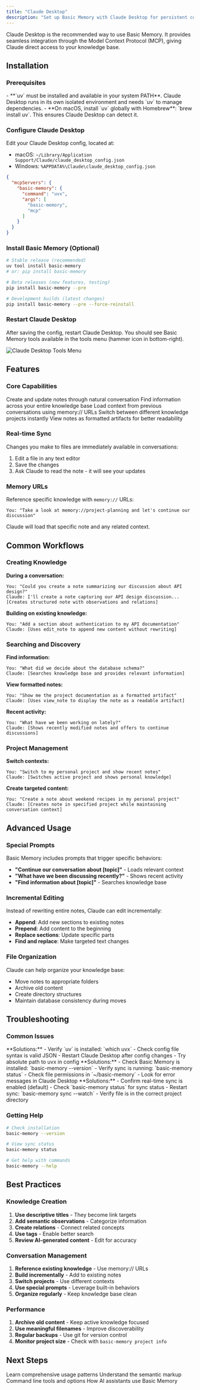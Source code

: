 ```yaml
---
title: "Claude Desktop"
description: "Set up Basic Memory with Claude Desktop for persistent conversations and knowledge management"
---
```


Claude Desktop is the recommended way to use Basic Memory. It provides seamless integration through the Model Context Protocol (MCP), giving Claude direct access to your knowledge base.

## Installation

### Prerequisites

<Info>
- **`uv` must be installed and available in your system PATH**. Claude Desktop runs in its own isolated environment and needs `uv` to manage dependencies.
- **On macOS, install `uv` globally with Homebrew**: `brew install uv`. This ensures Claude Desktop can detect it.
</Info>

### Configure Claude Desktop

Edit your Claude Desktop config, located at:

- macOS: `~/Library/Application Support/Claude/claude_desktop_config.json`
- Windows: `%APPDATA%\Claude\claude_desktop_config.json`


```json
{
  "mcpServers": {
    "basic-memory": {
      "command": "uvx",
      "args": [
        "basic-memory",
        "mcp"
      ]
    }
  }
}
```

### Install Basic Memory (Optional)

```bash
# Stable release (recommended)
uv tool install basic-memory
# or: pip install basic-memory

# Beta releases (new features, testing)
pip install basic-memory --pre

# Development builds (latest changes)
pip install basic-memory --pre --force-reinstall
```

### Restart Claude Desktop

After saving the config, restart Claude Desktop. You should see Basic Memory tools available in the tools menu (hammer icon in bottom-right).

![Claude Desktop Tools Menu](/attachments/claude-tools-menu.png)

## Features

### Core Capabilities

<CardGroup cols={2}>
  <Card title="Knowledge Creation" icon="pen-tool">
    Create and update notes through natural conversation
  </Card>
  <Card title="Knowledge Search" icon="search">
    Find information across your entire knowledge base
  </Card>
  <Card title="Context Building" icon="link">
    Load context from previous conversations using memory:// URLs
  </Card>
  <Card title="Project Management" icon="folder">
    Switch between different knowledge projects instantly
  </Card>
  <Card title="Visual Note Display" icon="eye">
    View notes as formatted artifacts for better readability
  </Card>
</CardGroup>

### Real-time Sync

Changes you make to files are immediately available in conversations:

1. Edit a file in any text editor
2. Save the changes
3. Ask Claude to read the note - it will see your updates

### Memory URLs

Reference specific knowledge with `memory://` URLs:

```
You: "Take a look at memory://project-planning and let's continue our discussion"
```

Claude will load that specific note and any related context.

## Common Workflows

### Creating Knowledge

**During a conversation:**
```
You: "Could you create a note summarizing our discussion about API design?"
Claude: I'll create a note capturing our API design discussion...
[Creates structured note with observations and relations]
```

**Building on existing knowledge:**
```
You: "Add a section about authentication to my API documentation"
Claude: [Uses edit_note to append new content without rewriting]
```

### Searching and Discovery

**Find information:**
```
You: "What did we decide about the database schema?"
Claude: [Searches knowledge base and provides relevant information]
```

**View formatted notes:**
```
You: "Show me the project documentation as a formatted artifact"
Claude: [Uses view_note to display the note as a readable artifact]
```

**Recent activity:**
```
You: "What have we been working on lately?"
Claude: [Shows recently modified notes and offers to continue discussions]
```

### Project Management

**Switch contexts:**
```
You: "Switch to my personal project and show recent notes"
Claude: [Switches active project and shows personal knowledge]
```

**Create targeted content:**
```
You: "Create a note about weekend recipes in my personal project"
Claude: [Creates note in specified project while maintaining conversation context]
```

## Advanced Usage

### Special Prompts

Basic Memory includes prompts that trigger specific behaviors:

- **"Continue our conversation about [topic]"** - Loads relevant context
- **"What have we been discussing recently?"** - Shows recent activity
- **"Find information about [topic]"** - Searches knowledge base

### Incremental Editing

Instead of rewriting entire notes, Claude can edit incrementally:

- **Append**: Add new sections to existing notes
- **Prepend**: Add content to the beginning
- **Replace sections**: Update specific parts
- **Find and replace**: Make targeted text changes

### File Organization

Claude can help organize your knowledge base:

- Move notes to appropriate folders
- Archive old content
- Create directory structures
- Maintain database consistency during moves

## Troubleshooting

### Common Issues

<Accordion title="Claude can't find Basic Memory tools">
**Solutions:**
- Verify `uv` is installed: `which uvx`
- Check config file syntax is valid JSON
- Restart Claude Desktop after config changes
- Try absolute path to uvx in config
</Accordion>

<Accordion title="Tools appear but don't work">
**Solutions:**
- Check Basic Memory is installed: `basic-memory --version`
- Verify sync is running: `basic-memory status`
- Check file permissions in `~/basic-memory`
- Look for error messages in Claude Desktop
</Accordion>

<Accordion title="Changes not syncing">
**Solutions:**
- Confirm real-time sync is enabled (default)
- Check `basic-memory status` for sync status
- Restart sync: `basic-memory sync --watch`
- Verify file is in the correct project directory
</Accordion>

### Getting Help

```bash
# Check installation
basic-memory --version

# View sync status
basic-memory status

# Get help with commands
basic-memory --help
```

## Best Practices

### Knowledge Creation

1. **Use descriptive titles** - They become link targets
2. **Add semantic observations** - Categorize information
3. **Create relations** - Connect related concepts
4. **Use tags** - Enable better search
5. **Review AI-generated content** - Edit for accuracy

### Conversation Management

1. **Reference existing knowledge** - Use memory:// URLs
2. **Build incrementally** - Add to existing notes
3. **Switch projects** - Use different contexts
4. **Use special prompts** - Leverage built-in behaviors
5. **Organize regularly** - Keep knowledge base clean

### Performance

1. **Archive old content** - Keep active knowledge focused
2. **Use meaningful filenames** - Improve discoverability
3. **Regular backups** - Use git for version control
4. **Monitor project size** - Check with `basic-memory project info`

## Next Steps

<CardGroup cols={2}>
  <Card title="User Guide" icon="book" href="/user-guide">
    Learn comprehensive usage patterns
  </Card>
  <Card title="Knowledge Format" icon="file-text" href="/guides/knowledge-format">
    Understand the semantic markup
  </Card>
  <Card title="CLI Reference" icon="terminal" href="/guides/cli-reference">
    Command line tools and options
  </Card>
  <Card title="AI Assistant Guide" icon="brain" href="/guides/ai-assistant-guide">
    How AI assistants use Basic Memory
  </Card>
</CardGroup>